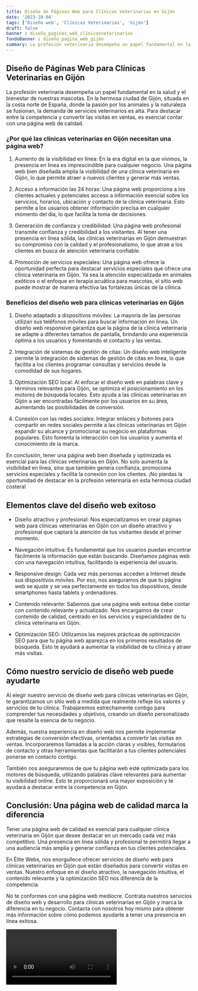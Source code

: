 ```yaml
---
title: Diseño de Páginas Web para Clínicas Veterinarias en Gijón
date: '2023-10-04'
tags: ['Diseño web', 'Clínicas Veterinarias', 'Gijón']
draft: false
banner : diseño_paginas_web_clínicasveterinarias
fondoBanner : diseño_pagina_web_gijón
summary: La profesión veterinaria desempeña un papel fundamental en la salud y el bienestar de nuestras mascotas. En la hermosa ciudad de Gijón, situada en la costa norte de España, donde la pasión por los animales y la naturaleza se fusionan, la demanda de servicios veterinarios es alta. Para destacar entre la competencia y convertir las visitas en ventas, es esencial contar con una página web de calidad. 
---
```


## **Diseño de Páginas Web para Clínicas Veterinarias en Gijón**

La profesión veterinaria desempeña un papel fundamental en la salud y el bienestar de nuestras mascotas. En la hermosa ciudad de Gijón, situada en la costa norte de España, donde la pasión por los animales y la naturaleza se fusionan, la demanda de servicios veterinarios es alta. Para destacar entre la competencia y convertir las visitas en ventas, es esencial contar con una página web de calidad. 

### **¿Por qué las clínicas veterinarias en Gijón necesitan una página web?**

1. Aumento de la visibilidad en línea: En la era digital en la que vivimos, la presencia en línea es imprescindible para cualquier negocio. Una página web bien diseñada amplía la visibilidad de una clínica veterinaria en Gijón, lo que permite atraer a nuevos clientes y generar más ventas.

2. Acceso a información las 24 horas: Una página web proporciona a los clientes actuales y potenciales acceso a información esencial sobre los servicios, horarios, ubicación y contacto de la clínica veterinaria. Esto permite a los usuarios obtener información precisa en cualquier momento del día, lo que facilita la toma de decisiones.

3. Generación de confianza y credibilidad: Una página web profesional transmite confianza y credibilidad a los visitantes. Al tener una presencia en línea sólida, las clínicas veterinarias en Gijón demuestran su compromiso con la calidad y el profesionalismo, lo que atrae a los clientes en busca de atención veterinaria confiable.

4. Promoción de servicios especiales: Una página web ofrece la oportunidad perfecta para destacar servicios especiales que ofrece una clínica veterinaria en Gijón. Ya sea la atención especializada en animales exóticos o el enfoque en terapia acuática para mascotas, el sitio web puede mostrar de manera efectiva las fortalezas únicas de la clínica.

### **Beneficios del diseño web para clínicas veterinarias en Gijón**

1. Diseño adaptado a dispositivos móviles: La mayoría de las personas utilizan sus teléfonos móviles para buscar información en línea. Un diseño web responsive garantiza que la página de la clínica veterinaria se adapte a diferentes tamaños de pantalla, brindando una experiencia óptima a los usuarios y fomentando el contacto y las ventas.

2. Integración de sistemas de gestión de citas: Un diseño web inteligente permite la integración de sistemas de gestión de citas en línea, lo que facilita a los clientes programar consultas y servicios desde la comodidad de sus hogares.

3. Optimización SEO local: Al enfocar el diseño web en palabras clave y términos relevantes para Gijón, se optimiza el posicionamiento en los motores de búsqueda locales. Esto ayuda a las clínicas veterinarias en Gijón a ser encontradas fácilmente por los usuarios en su área, aumentando las posibilidades de conversión.

4. Conexión con las redes sociales: Integrar enlaces y botones para compartir en redes sociales permite a las clínicas veterinarias en Gijón expandir su alcance y promocionar su negocio en plataformas populares. Esto fomenta la interacción con los usuarios y aumenta el conocimiento de la marca.

En conclusión, tener una página web bien diseñada y optimizada es esencial para las clínicas veterinarias en Gijón. No solo aumenta la visibilidad en línea, sino que también genera confianza, promociona servicios especiales y facilita la conexión con los clientes. ¡No pierdas la oportunidad de destacar en la profesión veterinaria en esta hermosa ciudad costera!

<GifSeo />

<Cta />

## Elementos clave del diseño web exitoso

- Diseño atractivo y profesional: Nos especializamos en crear páginas web para clínicas veterinarias en Gijón con un diseño atractivo y profesional que captará la atención de tus visitantes desde el primer momento.

- Navegación intuitiva: Es fundamental que los usuarios puedan encontrar fácilmente la información que están buscando. Diseñamos páginas web con una navegación intuitiva, facilitando la experiencia del usuario.

- Responsive design: Cada vez más personas acceden a Internet desde sus dispositivos móviles. Por eso, nos aseguramos de que tu página web se ajuste y se vea perfectamente en todos los dispositivos, desde smartphones hasta tablets y ordenadores.

- Contenido relevante: Sabemos que una página web exitosa debe contar con contenido relevante y actualizado. Nos encargamos de crear contenido de calidad, centrado en los servicios y especialidades de tu clínica veterinaria en Gijón.

- Optimización SEO: Utilizamos las mejores prácticas de optimización SEO para que tu página web aparezca en los primeros resultados de búsqueda. Esto te ayudará a aumentar la visibilidad de tu clínica y atraer más visitas.

## Cómo nuestro servicio de diseño web puede ayudarte

Al elegir nuestro servicio de diseño web para clínicas veterinarias en Gijón, te garantizamos un sitio web a medida que realmente refleje los valores y servicios de tu clínica. Trabajaremos estrechamente contigo para comprender tus necesidades y objetivos, creando un diseño personalizado que resalte la esencia de tu negocio.

Además, nuestra experiencia en diseño web nos permite implementar estrategias de conversión efectivas, orientadas a convertir las visitas en ventas. Incorporaremos llamadas a la acción claras y visibles, formularios de contacto y otras herramientas que facilitarán a tus clientes potenciales ponerse en contacto contigo.

También nos aseguraremos de que tu página web esté optimizada para los motores de búsqueda, utilizando palabras clave relevantes para aumentar tu visibilidad online. Esto te proporcionará una mayor exposición y te ayudará a destacar entre la competencia en Gijón.

## Conclusión: Una página web de calidad marca la diferencia

Tener una página web de calidad es esencial para cualquier clínica veterinaria en Gijón que desee destacar en un mercado cada vez más competitivo. Una presencia en línea sólida y profesional te permitirá llegar a una audiencia más amplia y generar confianza en tus clientes potenciales.

En Élite Webs, nos enorgullece ofrecer servicios de diseño web para clínicas veterinarias en Gijón que están diseñados para convertir visitas en ventas. Nuestro enfoque en el diseño atractivo, la navegación intuitiva, el contenido relevante y la optimización SEO nos diferencia de la competencia.

No te conformes con una página web mediocre. Contrata nuestros servicios de diseño web y desarrollo para clínicas veterinarias en Gijón y marca la diferencia en tu negocio. Contacta con nosotros hoy mismo para obtener más información sobre cómo podemos ayudarte a tener una presencia en línea exitosa.

<Video />

<CtaBot job='Clínicas Veterinarias' city='Gijón'/>

<Gmaps query='Gijón+españa+maps' />